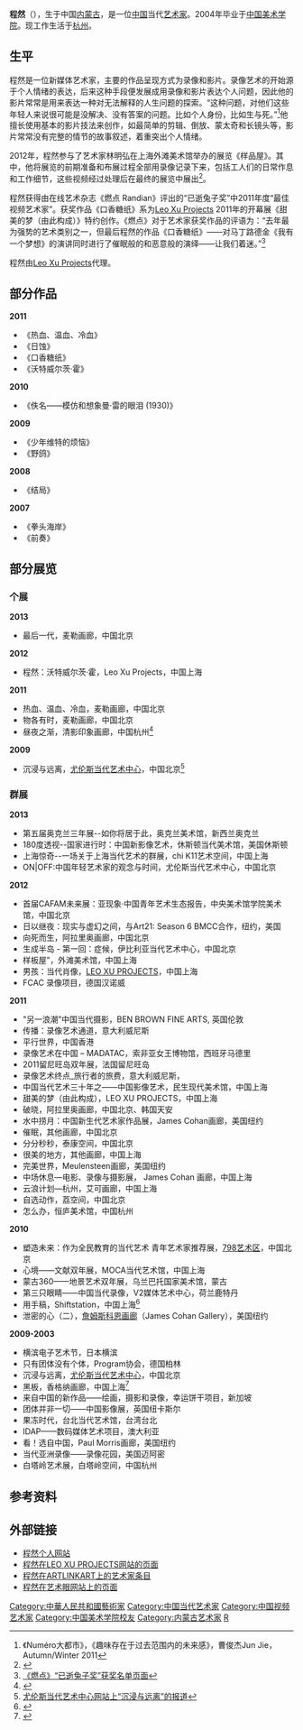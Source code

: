 {{Infobox Artist
| subject_name = 程然
| date_of_birth = {{bd|1981年||caIdx=C}}
| place_of_birth = {{PRC}}[[内蒙古|内蒙古]]
| nationality = {{PRC}}
| occupation    = 艺术家
| field = 
| training      = [[中国美术学院|中国美术学院]]
| website       = 
}}

'''程然'''（{{bd|1981年||caIdx=C}}），生于中国[[内蒙古|内蒙古]]，是一位[[中国|中国]]当代[[艺术家|艺术家]]。2004年毕业于[[中国美术学院|中国美术学院]]。现工作生活于[[杭州|杭州]]。

==生平==
程然是一位新媒体艺术家，主要的作品呈现方式为录像和影片。录像艺术的开始源于个人情绪的表达，后来这种手段便发展成用录像和影片表达个人问题，因此他的影片常常是用来表达一种对无法解释的人生问题的探索。“这种问题，对他们这些年轻人来说很可能是没解决、没有答案的问题。比如个人身份，比如生与死。”<ref>《Numéro大都市》，《趣味存在于过去范围内的未来感》，曹俊杰Jun Jie，Autumn/Winter 2011</ref>他擅长使用基本的影片技法来创作，如最简单的剪辑、倒放、蒙太奇和长镜头等，影片常常没有完整的情节的故事叙述，着重突出个人情绪。

2012年，程然参与了艺术家林明弘在上海外滩美术馆举办的展览《样品屋》。其中，他将展览的前期准备和布展过程全部用录像记录下来，包括工人们的日常作息和工作细节，这些视频经过处理后在最终的展览中展出<ref>{{Cite web |url=http://www.rockbundartmuseum.org/cn/cn_exhibitions_exhibitionDetail.asp?id=155 |title=外滩美术馆《样板屋》展览页面 |accessdate=2012-04-01 |archive-date=2012-04-20 |archive-url=https://web.archive.org/web/20120420154319/http://www.rockbundartmuseum.org/cn/cn_exhibitions_exhibitionDetail.asp?id=155 |dead-url=yes }}</ref>。

程然获得由在线艺术杂志《燃点 Randian》评出的“已逝兔子奖”中2011年度“最佳视频艺术家”。获奖作品《口香糖纸》系为[[Leo_Xu_Projects|Leo Xu Projects]] 2011年的开幕展《甜美的梦（由此构成）》特约创作。《燃点》对于艺术家获奖作品的评语为：“去年最为强势的艺术类别之一，但最后程然的作品《口香糖纸》——对马丁路德金《我有一个梦想》的演讲同时进行了催眠般的和恶意般的演绎——让我们着迷。”<ref>[http://www.randian-online.com/cn/features/features-2012/dead-rabbit-awards.html 《燃点》“已逝兔子奖”获奖名单页面]</ref>

程然由[[Leo_Xu_Projects|Leo Xu Projects]]代理。

==部分作品==
'''2011'''

*《热血、温血、冷血》
*《日蚀》
*《口香糖纸》
*《沃特威尔茨·霍》

'''2010'''
*《佚名——模仿和想象曼·雷的眼泪 (1930)》

'''2009'''
*《少年维特的烦恼》
*《野鸽》

'''2008'''
*《结局》

'''2007'''
*《拳头海岸》
*《前奏》

==部分展览==
===个展===
'''2013'''
*最后一代，麦勒画廊，中国北京

'''2012'''
*程然：沃特威尔茨·霍，Leo Xu Projects，中国上海

'''2011'''
*热血、温血、冷血，麦勒画廊，中国北京
*物各有时，麦勒画廊，中国北京
*昼夜之渐，清影印象画廊，中国杭州<ref>{{Cite web |url=http://leapleapleap.com/2011/07/circadian-rhythm-cn/?lang=zh-hans |title=《艺术界》网站对“昼夜之渐”的报道 |accessdate=2012-01-17 |archive-date=2014-06-03 |archive-url=https://web.archive.org/web/20140603140219/http://leapleapleap.com/2011/07/circadian-rhythm-cn/?lang=zh-hans |dead-url=no }}</ref>

'''2009'''
*沉浸与远离，[[尤伦斯当代艺术中心|尤伦斯当代艺术中心]]，中国北京<ref>[http://www.ucca.org.cn/index.php?option=com_content&view=article&id=101&Itemid=41&lang=zh 尤伦斯当代艺术中心网站上“沉浸与远离”的报道]{{Dead link|date=2020年7月 |bot=InternetArchiveBot |fix-attempted=yes }}</ref>

===群展===
'''2013'''
*第五届奥克兰三年展--如你将居于此，奥克兰美术馆，新西兰奥克兰
*180度透视--国家进行时：中国新影像艺术，休斯顿当代美术馆，美国休斯顿
*上海惊奇--一场关于上海当代艺术的群展，chi K11艺术空间，中国上海
*ON|OFF:中国年轻艺术家的观念与时间，尤伦斯当代艺术中心，中国北京

'''2012'''
*首届CAFAM未来展：亚现象·中国青年艺术生态报告，中央美术馆学院美术馆，中国北京
*日以继夜：现实与虚幻之间，与Art21: Season 6 BMCC合作，纽约，美国
*向死而生，阿拉里奥画廊，中国北京
*生成半岛 - 第一回：症候，伊比利亚当代艺术中心，中国北京
*样板屋”，外滩美术馆，中国上海
*男孩：当代肖像，[[Leo_Xu_Projects|LEO XU PROJECTS]]，中国上海
*FCAC 录像项目，德国汉诺威

'''2011'''
*"另一浪潮”中国当代摄影，BEN BROWN FINE ARTS, 英国伦敦
*传播：录像艺术通道，意大利威尼斯
*平行世界，中国香港
*录像艺术在中国 – MADATAC，索非亚女王博物馆，西班牙马德里
*2011留尼旺岛双年展，法国留尼旺岛
*录像艺术终点_旅行者的旅费，意大利威尼斯，
*中国当代艺术三十年之——中国影像艺术，民生现代美术馆，中国上海
*甜美的梦（由此构成），LEO XU PROJECTS，中国上海
*破晓，阿拉里奥画廊，中国北京、韩国天安
*水中捞月：中国新生代艺术家作品展，James Cohan画廊，美国纽约
*催眠，其他画廊，中国北京
*分分秒秒，泰康空间，中国北京
*很美的地方，其他画廊，中国上海
*完美世界，Meulensteen画廊，美国纽约
*中场休息—电影、录像与摄影展， James Cohan 画廊，中国上海
*云浪计划—杭州，艾可画廊，中国上海
*自选动作，荔空间，中国北京
*怎么办，恒庐美术馆，中国杭州

'''2010'''
*塑造未来：作为全民教育的当代艺术 青年艺术家推荐展，[[798艺术区|798艺术区]]，中国北京
*心境——文献双年展，MOCA当代艺术馆，中国上海
*蒙古360——地景艺术双年展，乌兰巴托国家美术馆，蒙古
*第三只眼睛——中国当代录像，V2媒体艺术中心，荷兰鹿特丹
*用手稿，Shiftstation，中国上海<ref>{{Cite web |url=http://www.artlinkart.com/cn/artist/exh_tp/428byzo/ac2bACuq |title=ARTLINKART展讯 |accessdate=2012-01-17 |archive-date=2012-01-11 |archive-url=https://web.archive.org/web/20120111023956/http://www.artlinkart.com/cn/artist/exh_tp/428byzo/ac2bACuq |dead-url=no }}</ref>
*泄密的心（二），[[詹姆斯科恩画廊|詹姆斯科恩画廊]]（James Cohan Gallery），美国纽约

'''2009-2003'''
*横滨电子艺术节，日本横滨
*只有团体没有个体，Program协会，德国柏林
*沉浸与远离，[[尤伦斯当代艺术中心|尤伦斯当代艺术中心]]，中国北京
*黑板，香格纳画廊，中国上海<ref>{{Cite web |url=http://www.shanghartgallery.com/galleryarchive/exhibition.htm?exbId=2441 |title=香格纳画廊网站“黑板”群展现场图 |accessdate=2012-01-17 |archive-date=2016-03-04 |archive-url=https://web.archive.org/web/20160304185325/http://www.shanghartgallery.com/galleryarchive/exhibition.htm?exbId=2441 |dead-url=no }}</ref>
*来自中国的新作品——绘画，摄影和录像，幸运饼干项目，新加坡
*团体并非一切——中国影像展，英国纽卡斯尔
*果冻时代，台北当代艺术馆，台湾台北
*IDAP——数码媒体艺术项目，澳大利亚
*看！选自中国，Paul Morris画廊，美国纽约
*当代亚洲录像——录像花园，美国迈阿密
*白塔岭艺术展，白塔岭空间，中国杭州

==参考资料==
<references />

==外部链接==
*[https://web.archive.org/web/20111212031300/http://chengranchengran.com/ 程然个人网站]
*[http://leoxuprojects.com/?page_id=260 程然在LEO XU PROJECTS网站的页面] {{Wayback|url=http://leoxuprojects.com/?page_id=260 |date=20120224172602 }}
*[http://www.artlinkart.com/cn/artist/exh_yr/428byzo 程然在ARTLINKART上的艺术家条目] {{Wayback|url=http://www.artlinkart.com/cn/artist/exh_yr/428byzo |date=20110408004127 }}
*[http://www.artspy.cn/html/artist/0/633/view.html 程然在艺术眼网站上的页面] {{Wayback|url=http://www.artspy.cn/html/artist/0/633/view.html |date=20120110212104 }}

{{DEFAULTSORT:C}}
[[Category:中華人民共和國藝術家|Category:中華人民共和國藝術家]]
[[Category:中国当代艺术家|Category:中国当代艺术家]]
[[Category:中国视频艺术家|Category:中国视频艺术家]]
[[Category:中国美术学院校友|Category:中国美术学院校友]]
[[Category:内蒙古艺术家|Category:内蒙古艺术家]]
[[Category:程姓|R]]